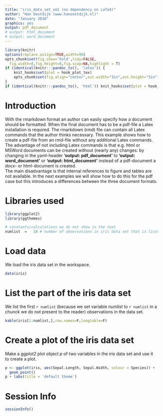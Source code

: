 ```yaml
---
title: "iris_data_set_vm1 (no dependency on LaTeX)"  
author: "Han Oostdijk (www.hanoostdijk.nl)"
date: "January 2016"
graphics: yes
output: pdf_document
# output: html_document
# output: word_document
---
```


```r
library(knitr)
options(replace.assign=TRUE,width=90)
opts_chunk$set(fig.show='hold',tidy=FALSE,
  fig.width=8,fig.height=8,fig.scap=NA,highlight = T)
if (identical(knitr:::pandoc_to(), 'latex')) {
	knit_hooks$set(plot = hook_plot_tex)
	opts_chunk$set(fig.align="center",out.width="3in",out.height="3in")
}
if (identical(knitr:::pandoc_to(), 'html')) knit_hooks$set(plot = hook_plot_html)
```

# Introduction
With the rmarkdown format an author can easily specify how a document should be formatted.
When the final document has to be a pdf-file a Latex installation is required. 
The rmarkdown (rmd) file can contain all Latex commands that the author thinks necessary.
This example shows how to create a pdf-file from an rmd-file without any additional Latex commands.  
The advantage of not including Latex commands is that e.g. html or MSWord documents can be created without 
(nearly any) changes: by changing in the yaml-header **'output: pdf_document'** to **'output: word_document'** or **'output: html_document'** 
instead of a pdf-document a docx- or html-document is created.  
The main disadvantage is that internal references to figure and tables are not available. In the next examples we will show how to do this for the pdf case but this introduces a differences between the three document formats.

# Libraries used

```r
library(ggplot2)
library(ggthemes)
```

```r
# constants/calculations we do not show in the text
numlist  =   10 # number of observations in iris data set that is listed
```

# Load data
We load the iris data set in the workspace.

```r
data(iris)
```

# List the part of the iris data set
We list the first `r numlist` (because we set variable *numlist* to `r numlist` in a chunck we do not present to the reader) observations in the data set. 

```r
kable(iris[1:numlist,],row.names=F,longtable=F)
```

# Create a plot of the iris data set
Make a *ggplot2* plot object *p* of two variables in the iris data set 
and use it to create a plot.

```r
p <- ggplot(iris, aes(Sepal.Length, Sepal.Width, colour = Species)) + 
  geom_point() 
p + labs(title = 'default theme')
```

# Session Info
```r
sessionInfo()
```
